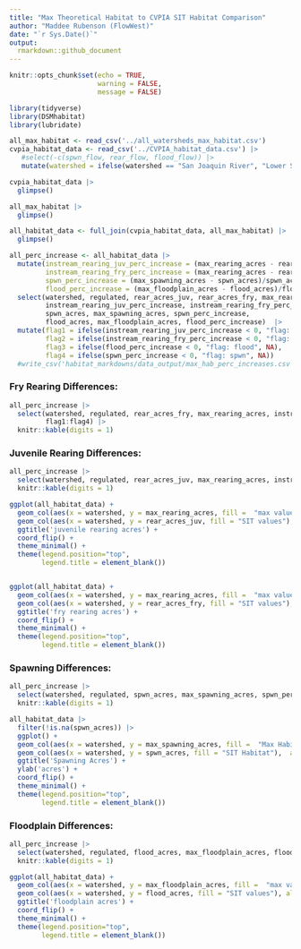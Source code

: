 ```yaml
---
title: "Max Theoretical Habitat to CVPIA SIT Habitat Comparison"
author: "Maddee Rubenson (FlowWest)"
date: "`r Sys.Date()`"
output:
  rmarkdown::github_document
---
```


```r
knitr::opts_chunk$set(echo = TRUE,
                      warning = FALSE, 
                      message = FALSE)

library(tidyverse)
library(DSMhabitat)
library(lubridate)

all_max_habitat <- read_csv('../all_watersheds_max_habitat.csv')
cvpia_habitat_data <- read_csv('../CVPIA_habitat_data.csv') |> 
   #select(-c(spwn_flow, rear_flow, flood_flow)) |> 
   mutate(watershed = ifelse(watershed == "San Joaquin River", "Lower San Joaquin River", watershed))
```

```r

cvpia_habitat_data |> 
  glimpse()

all_max_habitat |> 
  glimpse()

all_habitat_data <- full_join(cvpia_habitat_data, all_max_habitat) |> 
  glimpse()

all_perc_increase <- all_habitat_data |> 
  mutate(instream_rearing_juv_perc_increase = (max_rearing_acres - rear_acres_juv)/rear_acres_juv * 100,
         instream_rearing_fry_perc_increase = (max_rearing_acres - rear_acres_fry)/rear_acres_fry * 100,
         spwn_perc_increase = (max_spawning_acres - spwn_acres)/spwn_acres * 100,
         flood_perc_increase = (max_floodplain_acres - flood_acres)/flood_acres * 100) |> 
  select(watershed, regulated, rear_acres_juv, rear_acres_fry, max_rearing_acres, 
         instream_rearing_juv_perc_increase, instream_rearing_fry_perc_increase,
         spwn_acres, max_spawning_acres, spwn_perc_increase, 
         flood_acres, max_floodplain_acres, flood_perc_increase)  |> 
  mutate(flag1 = ifelse(instream_rearing_juv_perc_increase < 0, "flag: juv", NA),
         flag2 = ifelse(instream_rearing_fry_perc_increase < 0, "flag: fry", NA),
         flag3 = ifelse(flood_perc_increase < 0, "flag: flood", NA),
         flag4 = ifelse(spwn_perc_increase < 0, "flag: spwn", NA)) 
  #write_csv('habitat_markdowns/data_output/max_hab_perc_increases.csv')
```

### Fry Rearing Differences: 
```r
all_perc_increase |> 
  select(watershed, regulated, rear_acres_fry, max_rearing_acres, instream_rearing_fry_perc_increase,
         flag1:flag4) |> 
  knitr::kable(digits = 1) 
```


### Juvenile Rearing Differences: 
```r
all_perc_increase |> 
  select(watershed, regulated, rear_acres_juv, max_rearing_acres, instream_rearing_fry_perc_increase, flag1:flag4) |> 
  knitr::kable(digits = 1)

ggplot(all_habitat_data) + 
  geom_col(aes(x = watershed, y = max_rearing_acres, fill =  "max values"),  alpha = 0.75) +
  geom_col(aes(x = watershed, y = rear_acres_juv, fill = "SIT values"),  alpha = 0.5) +
  ggtitle('juvenile rearing acres') +
  coord_flip() +
  theme_minimal() +
  theme(legend.position="top", 
        legend.title = element_blank())


ggplot(all_habitat_data) + 
  geom_col(aes(x = watershed, y = max_rearing_acres, fill =  "max values"),  alpha = 0.75) +
  geom_col(aes(x = watershed, y = rear_acres_fry, fill = "SIT values"),  alpha = 0.5) +
  ggtitle('fry rearing acres') +
  coord_flip() +
  theme_minimal() +
  theme(legend.position="top", 
        legend.title = element_blank())
```


### Spawning Differences: 
```r
all_perc_increase |> 
  select(watershed, regulated, spwn_acres, max_spawning_acres, spwn_perc_increase, flag1:flag4) |> 
  knitr::kable(digits = 1)

all_habitat_data |> 
  filter(!is.na(spwn_acres)) |> 
  ggplot() + 
  geom_col(aes(x = watershed, y = max_spawning_acres, fill =  "Max Habitat"),  alpha = 0.75) +
  geom_col(aes(x = watershed, y = spwn_acres, fill = "SIT Habitat"),  alpha = 0.5) +
  ggtitle('Spawning Acres') + 
  ylab('acres') + 
  coord_flip() +
  theme_minimal() + 
  theme(legend.position="top", 
        legend.title = element_blank())

```


### Floodplain Differences: 
```r
all_perc_increase |> 
  select(watershed, regulated, flood_acres, max_floodplain_acres, flood_perc_increase, flag1:flag4) |> 
  knitr::kable(digits = 1)

ggplot(all_habitat_data) + 
  geom_col(aes(x = watershed, y = max_floodplain_acres, fill =  "max values"), alpha = 0.75) +
  geom_col(aes(x = watershed, y = flood_acres, fill = "SIT values"), alpha = 0.75) +
  ggtitle('floodplain acres') +
  coord_flip() + 
  theme_minimal() +
  theme(legend.position="top", 
        legend.title = element_blank())
```







